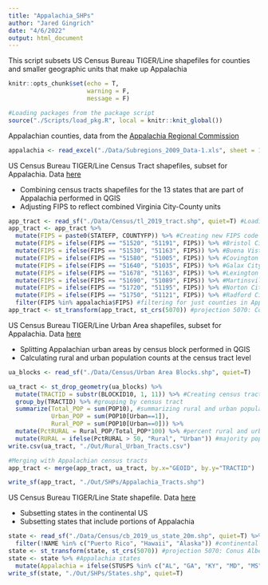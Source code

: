 ```yaml
---
title: "Appalachia_SHPs"
author: "Jared Gingrich"
date: "4/6/2022"
output: html_document
---
```


This script subsets US Census Bureau TIGER/Line shapefiles for counties and smaller geographic units that make up Appalachia

```r
knitr::opts_chunk$set(echo = T,
                      warning = F,
                      message = F)

#Loading packages from the package script
source("./Scripts/load_pkg.R", local = knitr::knit_global())
```

Appalachian counties, data from the [Appalachia Regional Commission](https://www.arc.gov/map/subregions-in-appalachia/)

```r
appalachia <- read_excel("./Data/Subregions_2009_Data-1.xls", sheet = 1, skip=3)
```

US Census Bureau TIGER/Line Census Tract shapefiles, subset for Appalachia. Data [here](https://www2.census.gov/geo/tiger/TIGER2019/TRACT/)

* Combining census tracts shapefiles for the 13 states that are part of Appalachia performed in QGIS
* Adjusting FIPS to reflect combined Virginia City-County units

```r
app_tract <- read_sf("./Data/Census/tl_2019_tract.shp", quiet=T) #Loading Appalachia census tract shapefile from QGIS
app_tract <- app_tract %>%
  mutate(FIPS = paste0(STATEFP, COUNTYFP)) %>% #Creating new FIPS code field
  mutate(FIPS = ifelse(FIPS == "51520", "51191", FIPS)) %>% #Bristol City
  mutate(FIPS = ifelse(FIPS == "51530", "51163", FIPS)) %>% #Buena Vista City
  mutate(FIPS = ifelse(FIPS == "51580", "51005", FIPS)) %>% #Covington City
  mutate(FIPS = ifelse(FIPS == "51640", "51035", FIPS)) %>% #Galax City
  mutate(FIPS = ifelse(FIPS == "51678", "51163", FIPS)) %>% #Lexington City
  mutate(FIPS = ifelse(FIPS == "51690", "51089", FIPS)) %>% #Martinsville City
  mutate(FIPS = ifelse(FIPS == "51720", "51195", FIPS)) %>% #Norton City
  mutate(FIPS = ifelse(FIPS == "51750", "51121", FIPS)) %>% #Radford City 
  filter(FIPS %in% appalachia$FIPS) #filtering for just counties in Appalachia
app_tract <- st_transform(app_tract, st_crs(5070)) #projection 5070: Conus Albers
```

US Census Bureau TIGER/Line Urban Area shapefiles, subset for Appalachia. Data [here](https://www2.census.gov/geo/tiger/TIGER2010/UA/2010/)

* Splitting Appalachian urban areas by census block performed in QGIS
* Calculating rural and urban population counts at the census tract level

```r
ua_blocks <- read_sf("./Data/Census/Urban Area Blocks.shp", quiet=T)

ua_tract <- st_drop_geometry(ua_blocks) %>%
  mutate(TRACTID = substr(BLOCKID10, 1, 11)) %>% #Creating census tract FIPS codes
  group_by(TRACTID) %>% #grouping by census tract
  summarize(Total_POP = sum(POP10), #summarizing rural and urban population counts
            Urban_POP = sum(POP10[Urban==1]),
            Rural_POP = sum(POP10[Urban==0])) %>%
  mutate(PctRURAL = Rural_POP/Total_POP*100) %>% #percent rural and urban
  mutate(RURAL = ifelse(PctRURAL > 50, "Rural", "Urban")) #majority population
write.csv(ua_tract, "./Out/Rural_Urban_Tracts.csv")

#Merging with Appalachian census tracts
app_tract <- merge(app_tract, ua_tract, by.x="GEOID", by.y="TRACTID")

write_sf(app_tract, "./Out/SHPs/Appalachia_Tracts.shp")
```

US Census Bureau TIGER/Line State shapefile. Data [here](https://www2.census.gov/geo/tiger/GENZ2019/shp/)

* Subsetting states in the continental US 
* Subsetting states that include portions of Appalachia

```r
state <- read_sf("./Data/Census/cb_2019_us_state_20m.shp", quiet=T) %>%
  filter(!NAME %in% c("Puerto Rico", "Hawaii", "Alaska")) #continental US
state <- st_transform(state, st_crs(5070)) #projection 5070: Conus Albers
state <- state %>% #Appalachia states
  mutate(Appalachia = ifelse(STUSPS %in% c("AL", "GA", "KY", "MD", "MS", "NC", "NY", "OH", "PA", "SC", "TN", "VA", "WV"), 1, 0))
write_sf(state, "./Out/SHPs/States.shp", quiet=T)
```
